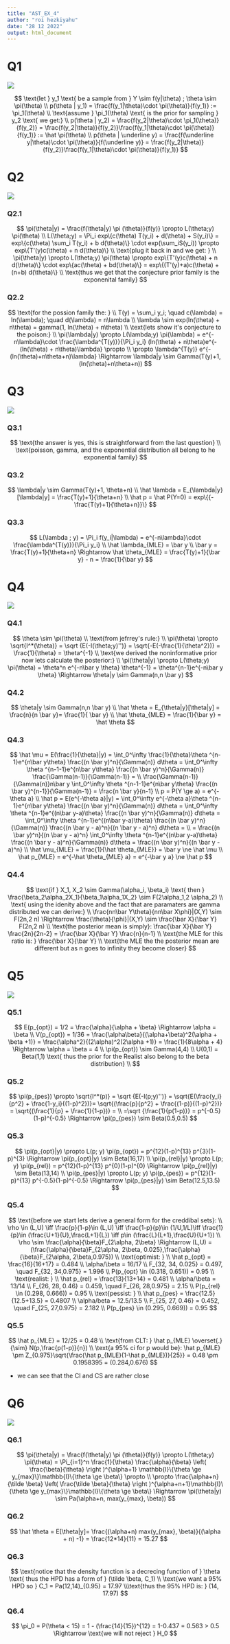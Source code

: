```yaml
---
title: "AST_EX_4"
author: "roi hezkiyahu"
date: "28 12 2022"
output: html_document
---
```


# Q1

![](Q1.png)

$$
\text{let } y_1 \text{ be a sample from } Y \sim f(y|\theta) ; \theta \sim \pi(\theta)
\\
p(\theta | y_1) = \frac{f(y_1|\theta)\cdot \pi(\theta)}{f(y_1)} := \pi_1(\theta)
\\
\text{assume } \pi_1(\theta) \text{ is the prior for sampling } y_2 \text{ we get:}
\\
p(\theta | y_2) = \frac{f(y_2|\theta)\cdot \pi_1(\theta)}{f(y_2)} = \frac{f(y_2|\theta)}{f(y_2)}\frac{f(y_1|\theta)\cdot \pi(\theta)}{f(y_1)} := \hat \pi(\theta)
\\
p(\theta | \underline y) = \frac{f(\underline y|\theta)\cdot \pi(\theta)}{f(\underline y)} = \frac{f(y_2|\theta)}{f(y_2)}\frac{f(y_1|\theta)\cdot \pi(\theta)}{f(y_1)}
$$

# Q2

![](Q2.png)

### Q2.1

$$
\pi(\theta|y) = \frac{f(\theta|y) \pi (\theta)}{f(y)} \propto L(\theta;y) \pi(\theta)
\\
L(\theta;y) = \Pi_i exp\{c(\theta) T(y_i) + d(\theta) + S(y_i)\} = exp\{c(\theta) \sum_i T(y_i) + b d(\theta)\} \cdot exp(\sum_iS(y_i)) \propto exp\{T'(y)c(\theta) + n d(\theta)\}
\\
\text{plug it back in and we get: }
\\
\pi(\theta|y) \propto L(\theta;y) \pi(\theta) \propto exp\{T'(y)c(\theta) + n d(\theta)\} \cdot exp\{ac(\theta) + bd(\theta)\} = exp\{(T'(y)+a)c(\theta) + (n+b) d(\theta)\} 
\\
\text{thus we get that the conjecture prior family is the exponenital family}
$$

### Q2.2

$$
\text{for the possion family the: }
\\
T(y) = \sum_i y_i; \quad c(\lambda) = ln(\lambda); \quad d(\lambda) = n\lambda
\\
\lambda \sim exp(ln(\theta) + n\theta) = gamma(1, ln(\theta) + n\theta)
\\
\text{lets show it's conjecture to the poison:}
\\
\pi(\lambda|y) \propto L(\lambda;y) \pi(\lambda) = e^{-n\lambda}\cdot \frac{\lambda^{T(y)}}{\Pi_i y_i} (ln(\theta) + n\theta)e^{-(ln(\theta) + n\theta)\lambda} \propto
\\
\propto \lambda^{T(y)} e^{-(ln(\theta)+n\theta+n)\lambda} \Rightarrow \lambda|y \sim Gamma(T(y)+1, (ln(\theta)+n\theta+n))
$$

# Q3

![](Q3.png)

### Q3.1

$$
\text{the answer is yes, this is straightforward from the last question}
\\
\text{poisson, gamma, and the exponential distribution all belong to he exponential family}
$$

### Q3.2

$$
\lambda|y \sim Gamma(T(y)+1, \theta+n)
\\
\hat \lambda = E_{\lambda|y}[\lambda|y] = \frac{T(y)+1}{\theta+n}
\\
\hat p = \hat P(Y=0) = exp\{{-\frac{T(y)+1}{\theta+n}}\}
$$

### Q3.3

$$
L(\lambda ; y) = \Pi_i f(y_i|\lambda) = e^{-n\lambda}\cdot \frac{\lambda^{T(y)}}{\Pi_i y_i}
\\
\hat \lambda_{MLE} = \bar y
\\
\bar y = \frac{T(y)+1}{\theta+n} \Rightarrow \hat \theta_{MLE} = \frac{T(y)+1}{\bar y} - n = \frac{1}{\bar y}
$$

# Q4

![](Q4.png)

### Q4.1

$$
\theta \sim \pi(\theta)
\\
\text{from jefrrey's rule:}
\\
\pi(\theta) \propto \sqrt{I^*(\theta)} = \sqrt {E(-l(\theta;y)'')} = \sqrt{-E(-\frac{1}{\theta^2})} =  \frac{1}{\theta} = \theta^{-1}
\\
\text{we derived the noninformative prior now lets calculate the posterior:}
\\
\pi(\theta|y) \propto L(\theta;y) \pi(\theta) = \theta^n e^{-n\bar y \theta} \theta^{-1} = \theta^{n-1}e^{-n\bar y \theta} \Rightarrow \theta|y \sim Gamma(n,n \bar y)
$$

### Q4.2

$$
\theta|y \sim Gamma(n,n \bar y)
\\
\hat \theta = E_{\theta|y}[\theta|y] = \frac{n}{n \bar y}= \frac{1}{ \bar y}
\\
\hat \theta_{MLE} = \frac{1}{\bar y} = \hat \theta
$$

### Q4.3

$$
\hat \mu = E(\frac{1}{\theta}|y) = \int_0^\infty \frac{1}{\theta}\theta ^{n-1}e^{n\bar y\theta} \frac{(n \bar y)^n}{\Gamma(n)} d\theta = \int_0^\infty \theta ^{n-1-1}e^{n\bar y\theta} \frac{(n \bar y)^n}{\Gamma(n)} \frac{\Gamma(n-1)}{\Gamma(n-1)} = 
\\
\frac{\Gamma(n-1)}{\Gamma(n)}n\bar y \int_0^\infty \theta ^{n-1-1}e^{n\bar y\theta} \frac{(n \bar y)^{n-1}}{\Gamma(n-1)} = \frac{n \bar y}{n-1}
\\
p = P(Y \ge a) = e^{-\theta a}
\\
\hat p = E(e^{-\theta a}|y) = \int_0^\infty e^{-\theta a}\theta ^{n-1}e^{n\bar y\theta} \frac{(n \bar y)^n}{\Gamma(n)} d\theta =
\int_0^\infty \theta ^{n-1}e^{(n\bar y-a)\theta} \frac{(n \bar y)^n}{\Gamma(n)} d\theta =
\int_0^\infty \theta ^{n-1}e^{(n\bar y-a)\theta} \frac{(n \bar y)^n}{\Gamma(n)}  \frac{(n \bar y - a)^n}{(n \bar y - a)^n} d\theta =
\\
= \frac{(n \bar y)^n}{(n \bar y - a)^n} \int_0^\infty \theta ^{n-1}e^{(n\bar y-a)\theta} \frac{(n \bar y - a)^n}{\Gamma(n)}  d\theta = \frac{(n \bar y)^n}{(n \bar y - a)^n}
\\
\hat \mu_{MLE} = \frac{1}{\hat \theta_{MLE}} = \bar y \ne \hat \mu
\\
\hat p_{MLE} = e^{-\hat \theta_{MLE} a} = e^{-\bar y a} \ne \hat p
$$

### Q4.4

$$
\text{if } X_1, X_2 \sim Gamma(\alpha_i, \beta_i) \text{ then } \frac{\beta_2\alpha_2X_1}{\beta_1\alpha_1X_2} \sim F(2\alpha_1,2 \alpha_2)
\\
\text{ using the idenity above and the fact that are paramaters are gamma distributed we can derive:}
\\
\frac{nn\bar Y\theta}{nn\bar X\phi}|(X,Y) \sim F(2n,2 n) \Rightarrow \frac{\theta}{\phi}|(X,Y) \sim \frac{\bar X}{\bar Y} F(2n,2 n)
\\
\text{the posterior mean is simply}: \frac{\bar X}{\bar Y}  \frac{2n}{2n-2} = \frac{\bar X}{\bar Y}  \frac{n}{n-1}
\\
\text{the MLE for this ratio is: } \frac{\bar X}{\bar Y} 
\\
\text{the MLE the the posterior mean are different but as n goes to infinity they become closer}
$$

# Q5

![](Q5.png)

### Q5.1

$$
E(p_{opt}) = 1/2 = \frac{\alpha}{\alpha + \beta} \Rightarrow \alpha = \beta
\\
V(p_{opt}) = 1/36 = \frac{\alpha\beta}{(\alpha+\beta)^2(\alpha + \beta +1)} = \frac{\alpha^2}{(2\alpha)^2(2\alpha +1)} = \frac{1}{8\alpha + 4} \Rightarrow \alpha = \beta = 4
\\
\pi(p_{opt}) \sim Gamma(4,4)
\\
U(0,1) = Beta(1,1) \text{ thus the prior for the Realist also belong to the beta distribution}
\\
$$

### Q5.2

$$
\pi(p_{pes}) \propto \sqrt{I^*(p)} = \sqrt {E(-l(p;y)'')} = \sqrt{E(\frac{y_i}{p^2} + \frac{1-y_i}{(1-p)^2})}= \sqrt{(\frac{p}{p^2} + \frac{(1-p)}{(1-p)^2})} = \sqrt{(\frac{1}{p} + \frac{1}{1-p})} =
\\
=\sqrt {\frac{1}{p(1-p)}} = p^{-0.5}(1-p)^{-0.5} \Rightarrow \pi(p_{pes}) \sim Beta(0.5,0.5)
$$

### Q5.3

$$
\pi(p_{opt}|y) \propto L(p; y) \pi(p_{opt}) = p^{12}(1-p)^{13} p^{3}(1-p)^{3} \Rightarrow \pi(p_{opt}|y) \sim Beta(16,17)
\\
\pi(p_{rel}|y) \propto L(p; y) \pi(p_{rel}) = p^{12}(1-p)^{13} p^{0}(1-p)^{0} \Rightarrow \pi(p_{rel}|y) \sim Beta(13,14)
\\
\pi(p_{pes}|y) \propto L(p; y) \pi(p_{pes}) = p^{12}(1-p)^{13} p^{-0.5}(1-p)^{-0.5} \Rightarrow \pi(p_{pes}|y) \sim Beta(12.5,13.5)
$$

### Q5.4

$$
\text{before we start lets derive a general form for the creddibal sets}:
\\
\rho \in (L,U) \iff \frac{p}{1-p}\in (L,U) \iff \frac{1-p}{p}\in (1/U,1/L)\iff \frac{1}{p}\in (\frac{U+1}{U},\frac{L+1}{L}) \iff p\in (\frac{L}{L+1},\frac{U}{U+1})
\\
\rho \sim \frac{\alpha}{\beta}F_{2\alpha, 2\beta} \Rightarrow (L,U) = (\frac{\alpha}{\beta}F_{2\alpha, 2\beta, 0.025},\frac{\alpha}{\beta}F_{2\alpha, 2\beta,0.975})
\\
\text{optimist: }
\\
\hat p_{opt} = \frac{16}{16+17} = 0.484
\\
\alpha/\beta = 16/17
\\
F_{32, 34, 0.025} = 0.497, \quad F_{32, 34,0.975} = 1.996
\\
P(p_{opt} \in (0.318, 0.651)) = 0.95
\\
\text{realist: }
\\
\hat p_{rel} = \frac{13}{13+14} = 0.481
\\
\alpha/\beta = 13/14
\\
F_{26, 28, 0.46} = 0.459, \quad F_{26, 28,0.975} = 2.15
\\
P(p_{rel} \in (0.298, 0.666)) = 0.95
\\
\text{pessist: }
\\
\hat p_{pes} = \frac{12.5}{12.5+13.5} = 0.4807
\\
\alpha/beta = 12.5/13.5
\\
F_{25, 27, 0.46} = 0.452, \quad F_{25, 27,0.975} = 2.182
\\
P(p_{pes} \in (0.295, 0.669)) = 0.95
$$

### Q5.5

$$
\hat p_{MLE} = 12/25 = 0.48
\\
\text{from CLT: }
\hat p_{MLE} \overset{.}{\sim} N(p,\frac{p(1-p)}{n})
\\
\text{a 95% ci for p would be}:
\hat p_{MLE} \pm Z_{0.975}\sqrt{\frac{\hat p_{MLE}(1-\hat p_{MLE})}{25}} = 0.48 \pm 0.1958395 = (0.284,0.676)
$$

* we can see that the CI and CS are rather close

# Q6

![](Q6.png)

### Q6.1

$$
\pi(\theta|y) = \frac{f(\theta|y) \pi (\theta)}{f(y)} \propto L(\theta;y) \pi(\theta) = \Pi_{i=1}^n \frac{1}{\theta} \frac{\alpha}{\beta} \left( \frac{\beta}{\theta} \right )^{\alpha+1} \mathbb{I}\{\theta \ge y_{max}\}\mathbb{I}\{\theta \ge \beta\} \propto
\\
\propto \frac{\alpha+n}{\tilde \beta} \left( \frac{\tilde \beta}{\theta} \right )^{\alpha+n+1}\mathbb{I}\{\theta \ge y_{max}\}\mathbb{I}\{\theta \ge \beta\} \Rightarrow \pi(\theta|y) \sim Pa(\alpha+n, max(y_{max}, \beta))
$$

### Q6.2

$$
\hat \theta = E[\theta|y]= \frac{(\alpha+n) max(y_{max}, \beta)}{(\alpha + n) -1} = \frac{12*14}{11} = 15.27
$$

### Q6.3

$$
\text{notice that the density function is a decrecing function of } \theta \text{ thus the HPD has a form of } (\tilde \beta, C_1)
\\
\text{we want a 95% HPD so } C_1 = Pa(12,14)_{0.95} = 17.97
\\\text{thus the 95% HPD is: } (14, 17.97)
$$

### Q6.4

$$
\pi_0 = P(\theta < 15) = 1 - (\frac{14}{15})^{12} = 1-0.437 = 0.563 > 0.5 \Rightarrow \text{we will not reject } H_0
$$



